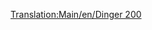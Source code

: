 [[Translation:Main/en/Dinger 200]]{{en/-}}{{Template:Navbox Légi járművek/Hu}}
{{Template:Repülőgépek/Hu
|Name=Dinger 200
|Image=[[File:en/Dinger200.png|Dinger 200]]
|Cost=44.218 (88,436)
|Speed=947 km/h (592 MPH)
|Annual=6.875 (13,950)
|Designed=2013
|Lifespan=25
|Capacity=400 utas 80 csomag levél.
|Description=Fiktív és futurisztikus repülőgép, talán a Fokker ihlette. Komoly kapacitása van.
|Real-life=--
}}